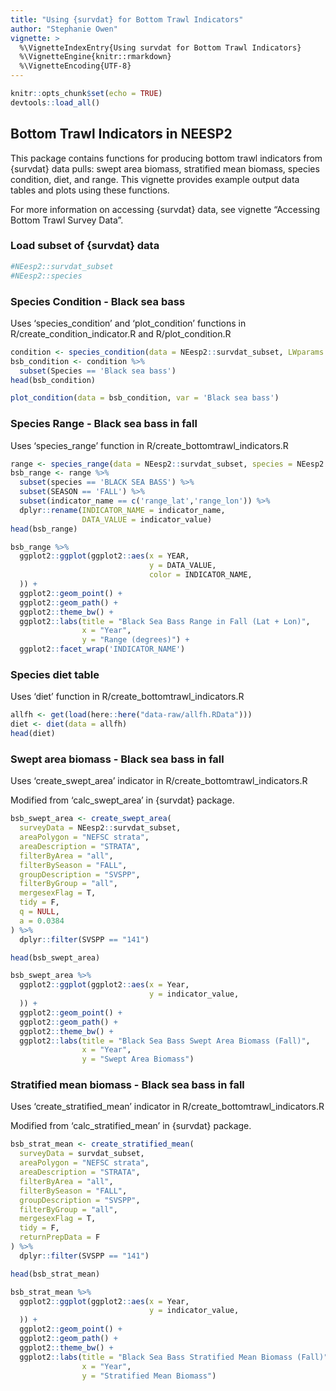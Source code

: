 ```yaml
---
title: "Using {survdat} for Bottom Trawl Indicators"
author: "Stephanie Owen"
vignette: >
  %\VignetteIndexEntry{Using survdat for Bottom Trawl Indicators}
  %\VignetteEngine{knitr::rmarkdown}
  %\VignetteEncoding{UTF-8}
---
```


```r
knitr::opts_chunk$set(echo = TRUE)
devtools::load_all()
```

## Bottom Trawl Indicators in NEESP2

This package contains functions for producing bottom trawl indicators from {survdat} data pulls: swept area biomass, stratified mean biomass, species condition, diet, and range. This vignette provides example output data tables and plots using these functions. 

For more information on accessing {survdat} data, see vignette "Accessing Bottom Trawl Survey Data".

### Load subset of {survdat} data

```r
#NEesp2::survdat_subset
#NEesp2::species
```

### Species Condition - Black sea bass

Uses 'species_condition' and 'plot_condition' functions in R/create_condition_indicator.R and R/plot_condition.R

```r
condition <- species_condition(data = NEesp2::survdat_subset, LWparams = LWparams, species.codes = species.codes) 
bsb_condition <- condition %>%
  subset(Species == 'Black sea bass')
head(bsb_condition)
```

```r
plot_condition(data = bsb_condition, var = 'Black sea bass') 
```

### Species Range - Black sea bass in fall

Uses 'species_range' function in R/create_bottomtrawl_indicators.R

```r
range <- species_range(data = NEesp2::survdat_subset, species = NEesp2::species)
bsb_range <- range %>%
  subset(species == 'BLACK SEA BASS') %>%
  subset(SEASON == 'FALL') %>%
  subset(indicator_name == c('range_lat','range_lon')) %>%
  dplyr::rename(INDICATOR_NAME = indicator_name,
                DATA_VALUE = indicator_value) 
head(bsb_range)
```

```r
bsb_range %>%
  ggplot2::ggplot(ggplot2::aes(x = YEAR,
                               y = DATA_VALUE,
                               color = INDICATOR_NAME,
  )) +
  ggplot2::geom_point() +
  ggplot2::geom_path() + 
  ggplot2::theme_bw() +
  ggplot2::labs(title = "Black Sea Bass Range in Fall (Lat + Lon)", 
                x = "Year",
                y = "Range (degrees)") +
  ggplot2::facet_wrap('INDICATOR_NAME')
```

### Species diet table

Uses 'diet' function in R/create_bottomtrawl_indicators.R

```r
allfh <- get(load(here::here("data-raw/allfh.RData")))
diet <- diet(data = allfh)
head(diet)
```

### Swept area biomass - Black sea bass in fall

Uses 'create_swept_area' indicator in R/create_bottomtrawl_indicators.R 

Modified from 'calc_swept_area' in {survdat} package.

```r
bsb_swept_area <- create_swept_area(
  surveyData = NEesp2::survdat_subset,
  areaPolygon = "NEFSC strata",
  areaDescription = "STRATA",
  filterByArea = "all",
  filterBySeason = "FALL",
  groupDescription = "SVSPP",
  filterByGroup = "all",
  mergesexFlag = T,
  tidy = F,
  q = NULL,
  a = 0.0384
) %>%
  dplyr::filter(SVSPP == "141")

head(bsb_swept_area)
```

```r
bsb_swept_area %>%
  ggplot2::ggplot(ggplot2::aes(x = Year,
                               y = indicator_value,
  )) +
  ggplot2::geom_point() +
  ggplot2::geom_path() + 
  ggplot2::theme_bw() +
  ggplot2::labs(title = "Black Sea Bass Swept Area Biomass (Fall)", 
                x = "Year",
                y = "Swept Area Biomass") 
```


### Stratified mean biomass - Black sea bass in fall

Uses 'create_stratified_mean' indicator in R/create_bottomtrawl_indicators.R 

Modified from 'calc_stratified_mean' in {survdat} package.

```r
bsb_strat_mean <- create_stratified_mean(
  surveyData = survdat_subset,
  areaPolygon = "NEFSC strata",
  areaDescription = "STRATA",
  filterByArea = "all",
  filterBySeason = "FALL",
  groupDescription = "SVSPP",
  filterByGroup = "all",
  mergesexFlag = T,
  tidy = F,
  returnPrepData = F
) %>%
  dplyr::filter(SVSPP == "141")

head(bsb_strat_mean)
```

```r
bsb_strat_mean %>%
  ggplot2::ggplot(ggplot2::aes(x = Year,
                               y = indicator_value,
  )) +
  ggplot2::geom_point() +
  ggplot2::geom_path() + 
  ggplot2::theme_bw() +
  ggplot2::labs(title = "Black Sea Bass Stratified Mean Biomass (Fall)", 
                x = "Year",
                y = "Stratified Mean Biomass") 
```

